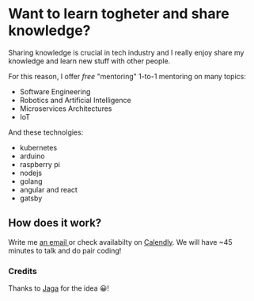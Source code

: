 
# Want to learn togheter and share knowledge?

Sharing knowledge is crucial in tech industry and I really enjoy
share my knowledge and learn new stuff with other people.

For this reason, I offer _free_ "mentoring" 1-to-1 mentoring on many topics:

- Software Engineering
- Robotics and Artificial Intelligence
- Microservices Architectures
- IoT

And these technolgies:

- kubernetes
- arduino
- raspberry pi
- nodejs
- golang
- angular and react
- gatsby

## How does it work?

Write me <a href="mailto:ludovico+mentoring@ludusrusso.space"> an email </a>
or check availabilty on [Calendly](https://calendly.com/ludusrusso/one2one).
We will have ~45 minutes to talk and do pair coding!

### Credits

Thanks to [Jaga](https://jagasantagostino.com/mentoring) for the idea 😀!
